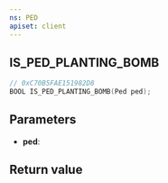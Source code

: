```yaml
---
ns: PED
apiset: client
---
```

## IS_PED_PLANTING_BOMB

```c
// 0xC70B5FAE151982D8
BOOL IS_PED_PLANTING_BOMB(Ped ped);
```


## Parameters
* **ped**:

## Return value